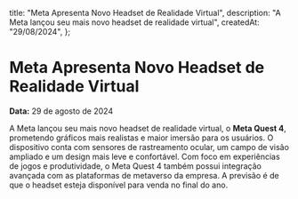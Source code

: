   title: "Meta Apresenta Novo Headset de Realidade Virtual",
  description:
    "A Meta lançou seu mais novo headset de realidade virtual",
  createdAt: "29/08/2024",
};

# Meta Apresenta Novo Headset de Realidade Virtual

**Data:** 29 de agosto de 2024

A Meta lançou seu mais novo headset de realidade virtual, o **Meta Quest 4**, prometendo gráficos mais realistas e maior imersão para os usuários. O dispositivo conta com sensores de rastreamento ocular, um campo de visão ampliado e um design mais leve e confortável. Com foco em experiências de jogos e produtividade, o Meta Quest 4 também possui integração avançada com as plataformas de metaverso da empresa. A previsão é de que o headset esteja disponível para venda no final do ano.

